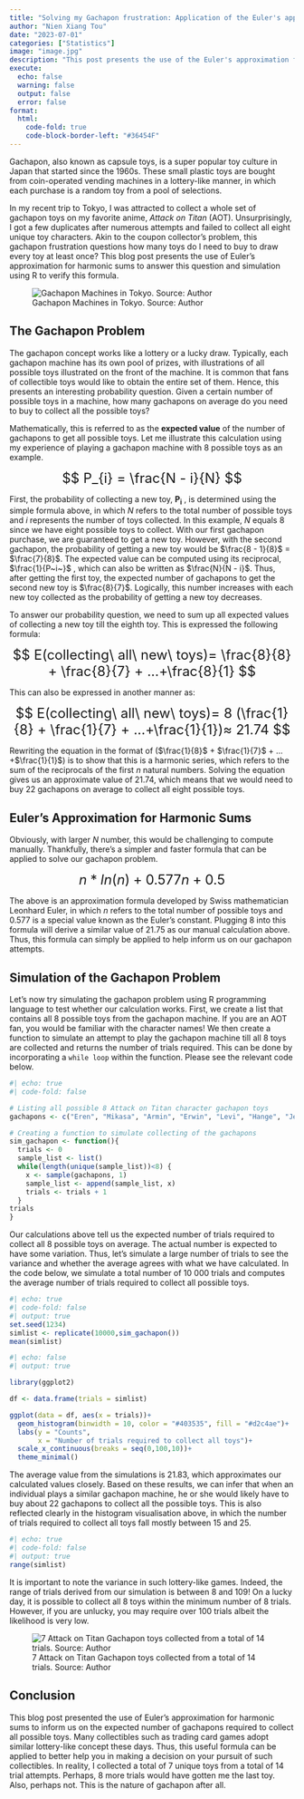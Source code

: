 ```yaml
---
title: "Solving my Gachapon frustration: Application of the Euler's approximation for harmonic sums"
author: "Nien Xiang Tou"
date: "2023-07-01"
categories: ["Statistics"]
image: "image.jpg"
description: "This post presents the use of the Euler's approximation for harmonic sums to solve the capsule toy problem and simulations to verify the formula."
execute: 
  echo: false
  warning: false
  output: false
  error: false
format:
  html:
    code-fold: true
    code-block-border-left: "#36454F"
---
```


Gachapon, also known as capsule toys, is a super popular toy culture in Japan that started since the 1960s. These small plastic toys are bought from coin-operated vending machines in a lottery-like manner, in which each purchase is a random toy from a pool of selections.

In my recent trip to Tokyo, I was attracted to collect a whole set of gachapon toys on my favorite anime, *Attack on Titan* (AOT). Unsurprisingly, I got a few duplicates after numerous attempts and failed to collect all eight unique toy characters. Akin to the coupon collector's problem, this gachapon frustration questions how many toys do I need to buy to draw every toy at least once? This blog post presents the use of Euler's approximation for harmonic sums to answer this question and simulation using R to verify this formula.

![Gachapon Machines in Tokyo. Source: Author](image1.jpeg){fig-align="center"}

## [The Gachapon Problem]{style="text-align: 'center'"}

The gachapon concept works like a lottery or a lucky draw. Typically, each gachapon machine has its own pool of prizes, with illustrations of all possible toys illustrated on the front of the machine. It is common that fans of collectible toys would like to obtain the entire set of them. Hence, this presents an interesting probability question. Given a certain number of possible toys in a machine, how many gachapons on average do you need to buy to collect all the possible toys?

Mathematically, this is referred to as the **expected value** of the number of gachapons to get all possible toys. Let me illustrate this calculation using my experience of playing a gachapon machine with 8 possible toys as an example.

[$$
P_{i} = \frac{N - i}{N}
$$]{style="font-size: x-large"}

First, the probability of collecting a new toy, **P~i~** , is determined using the simple formula above, in which *N* refers to the total number of possible toys and *i* represents the number of toys collected. In this example, *N* equals 8 since we have eight possible toys to collect. With our first gachapon purchase, we are guaranteed to get a new toy. However, with the second gachapon, the probability of getting a new toy would be $\frac{8 - 1}{8}$ = $\frac{7}{8}$. The expected value can be computed using its reciprocal, $\frac{1}{P~i~}$ , which can also be written as $\frac{N}{N - i}$. Thus, after getting the first toy, the expected number of gachapons to get the second new toy is $\frac{8}{7}$. Logically, this number increases with each new toy collected as the probability of getting a new toy decreases.

To answer our probability question, we need to sum up all expected values of collecting a new toy till the eighth toy. This is expressed the following formula:

[$$
E(collecting\ all\ new\ toys)= \frac{8}{8} + \frac{8}{7} + ...+\frac{8}{1}
$$]{style="font-size: x-large"}

This can also be expressed in another manner as:

[$$
E(collecting\ all\ new\ toys)= 8 (\frac{1}{8} + \frac{1}{7} + ...+\frac{1}{1})≈ 21.74
$$]{style="font-size: x-large"}

Rewriting the equation in the format of ($\frac{1}{8}$ + $\frac{1}{7}$ + ...+$\frac{1}{1}$) is to show that this is a harmonic series, which refers to the sum of the reciprocals of the first *n* natural numbers. Solving the equation gives us an approximate value of 21.74, which means that we would need to buy 22 gachapons on average to collect all eight possible toys.

## Euler's Approximation for Harmonic Sums

Obviously, with larger *N* number, this would be challenging to compute manually. Thankfully, there's a simpler and faster formula that can be applied to solve our gachapon problem.

[$$
n * ln(n) + 0.577n + 0.5
$$]{style="font-size: x-large"}

The above is an approximation formula developed by Swiss mathematician Leonhard Euler, in which *n* refers to the total number of possible toys and 0.577 is a special value known as the Euler's constant. Plugging 8 into this formula will derive a similar value of 21.75 as our manual calculation above. Thus, this formula can simply be applied to help inform us on our gachapon attempts.

## Simulation of the Gachapon Problem

Let's now try simulating the gachapon problem using R programming language to test whether our calculation works. First, we create a list that contains all 8 possible toys from the gachapon machine. If you are an AOT fan, you would be familiar with the character names! We then create a function to simulate an attempt to play the gachapon machine till all 8 toys are collected and returns the number of trials required. This can be done by incorporating a `while loop` within the function. Please see the relevant code below.

```r
#| echo: true
#| code-fold: false

# Listing all possible 8 Attack on Titan character gachapon toys 
gachapons <- c("Eren", "Mikasa", "Armin", "Erwin", "Levi", "Hange", "Jean", "Zeke")

# Creating a function to simulate collecting of the gachapons
sim_gachapon <- function(){
  trials <- 0
  sample_list <- list()
  while(length(unique(sample_list))<8) {
    x <- sample(gachapons, 1)
    sample_list <- append(sample_list, x)
    trials <- trials + 1
  }
trials
}

```

Our calculations above tell us the expected number of trials required to collect all 8 possible toys on average. The actual number is expected to have some variation. Thus, let's simulate a large number of trials to see the variance and whether the average agrees with what we have calculated. In the code below, we simulate a total number of 10 000 trials and computes the average number of trials required to collect all possible toys.

```r
#| echo: true
#| code-fold: false
#| output: true
set.seed(1234)
simlist <- replicate(10000,sim_gachapon())
mean(simlist)
```

```r
#| echo: false
#| output: true

library(ggplot2)

df <- data.frame(trials = simlist)

ggplot(data = df, aes(x = trials))+
  geom_histogram(binwidth = 10, color = "#403535", fill = "#d2c4ae")+
  labs(y = "Counts",
       x = "Number of trials required to collect all toys")+
  scale_x_continuous(breaks = seq(0,100,10))+
  theme_minimal()

```

The average value from the simulations is 21.83, which approximates our calculated values closely. Based on these results, we can infer that when an individual plays a similar gachapon machine, he or she would likely have to buy about 22 gachapons to collect all the possible toys. This is also reflected clearly in the histogram visualisation above, in which the number of trials required to collect all toys fall mostly between 15 and 25.

```r
#| echo: true
#| code-fold: false
#| output: true
range(simlist)
```

It is important to note the variance in such lottery-like games. Indeed, the range of trials derived from our simulation is between 8 and 109! On a lucky day, it is possible to collect all 8 toys within the minimum number of 8 trials. However, if you are unlucky, you may require over 100 trials albeit the likelihood is very low.

![7 Attack on Titan Gachapon toys collected from a total of 14 trials. Source: Author](image2.jpg)

## Conclusion

This blog post presented the use of Euler's approximation for harmonic sums to inform us on the expected number of gachapons required to collect all possible toys. Many collectibles such as trading card games adopt similar lottery-like concept these days. Thus, this useful formula can be applied to better help you in making a decision on your pursuit of such collectibles. In reality, I collected a total of 7 unique toys from a total of 14 trial attempts. Perhaps, 8 more trials would have gotten me the last toy. Also, perhaps not. This is the nature of gachapon after all.
